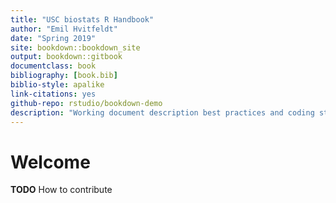 ```yaml
--- 
title: "USC biostats R Handbook"
author: "Emil Hvitfeldt"
date: "Spring 2019"
site: bookdown::bookdown_site
output: bookdown::gitbook
documentclass: book
bibliography: [book.bib]
biblio-style: apalike
link-citations: yes
github-repo: rstudio/bookdown-demo
description: "Working document description best practices and coding standard used in the USC Biostats department."
---
```


# Welcome

**TODO** How to contribute